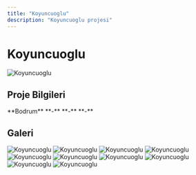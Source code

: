 ```yaml
---
title: "Koyuncuoglu"
description: "Koyuncuoglu projesi"
---
```


# Koyuncuoglu

<Frame>
  <img src="https://res.cloudinary.com/dcc07g3za/image/upload/v1758148360/7.jpg" alt="Koyuncuoglu" />
</Frame>

## Proje Bilgileri

<CardGroup cols={2}>
  <Card title="Konum" icon="location-dot">
    **Bodrum**
  </Card>
  <Card title="Yıl" icon="calendar">
    **-**
  </Card>
  <Card title="Tip" icon="building">
    **-**
  </Card>
  <Card title="Durum" icon="check">
    **-**
  </Card>
</CardGroup>

## Galeri

<CardGroup cols={3}>
  <Card>
    <Frame>
      <img src="https://res.cloudinary.com/dcc07g3za/image/upload/v1758148360/7.jpg" alt="Koyuncuoglu" />
    </Frame>
  </Card>
  <Card>
    <Frame>
      <img src="https://res.cloudinary.com/dcc07g3za/image/upload/v1758148361/9.jpg" alt="Koyuncuoglu" />
    </Frame>
  </Card>
  <Card>
    <Frame>
      <img src="https://res.cloudinary.com/dcc07g3za/image/upload/v1758148364/2.jpg" alt="Koyuncuoglu" />
    </Frame>
  </Card>
  <Card>
    <Frame>
      <img src="https://res.cloudinary.com/dcc07g3za/image/upload/v1758148365/4.jpg" alt="Koyuncuoglu" />
    </Frame>
  </Card>
  <Card>
    <Frame>
      <img src="https://res.cloudinary.com/dcc07g3za/image/upload/v1758148366/6.jpg" alt="Koyuncuoglu" />
    </Frame>
  </Card>
  <Card>
    <Frame>
      <img src="https://res.cloudinary.com/dcc07g3za/image/upload/v1758148368/3.jpg" alt="Koyuncuoglu" />
    </Frame>
  </Card>
  <Card>
    <Frame>
      <img src="https://res.cloudinary.com/dcc07g3za/image/upload/v1758148369/10.jpg" alt="Koyuncuoglu" />
    </Frame>
  </Card>
  <Card>
    <Frame>
      <img src="https://res.cloudinary.com/dcc07g3za/image/upload/v1758148370/5.jpg" alt="Koyuncuoglu" />
    </Frame>
  </Card>
  <Card>
    <Frame>
      <img src="https://res.cloudinary.com/dcc07g3za/image/upload/v1758148371/8.jpg" alt="Koyuncuoglu" />
    </Frame>
  </Card>
  <Card>
    <Frame>
      <img src="https://res.cloudinary.com/dcc07g3za/image/upload/v1758148372/1.jpg" alt="Koyuncuoglu" />
    </Frame>
  </Card>
</CardGroup>
